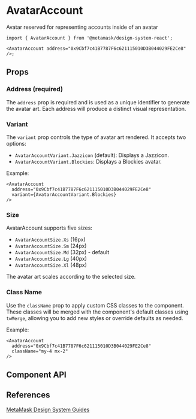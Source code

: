 

# AvatarAccount

Avatar reserved for representing accounts inside of an avatar

```tsx
import { AvatarAccount } from '@metamask/design-system-react';

<AvatarAccount address="0x9Cbf7c41B7787F6c621115010D3B044029FE2Ce8" />;
```

<Canvas of={AvatarAccountStories.Default} />

## Props

### Address (required)

The `address` prop is required and is used as a unique identifier to generate the avatar art. Each address will produce a distinct visual representation.

<Canvas of={AvatarAccountStories.Address} />

### Variant

The `variant` prop controls the type of avatar art rendered. It accepts two options:

- `AvatarAccountVariant.Jazzicon` (default): Displays a Jazzicon.
- `AvatarAccountVariant.Blockies`: Displays a Blockies avatar.

Example:

```tsx
<AvatarAccount
  address="0x9Cbf7c41B7787F6c621115010D3B044029FE2Ce8"
  variant={AvatarAccountVariant.Blockies}
/>
```

<Canvas of={AvatarAccountStories.Variant} />

### Size

AvatarAccount supports five sizes:

- `AvatarAccountSize.Xs` (16px)
- `AvatarAccountSize.Sm` (24px)
- `AvatarAccountSize.Md` (32px) - default
- `AvatarAccountSize.Lg` (40px)
- `AvatarAccountSize.Xl` (48px)

The avatar art scales according to the selected size.

<Canvas of={AvatarAccountStories.Size} />

### Class Name

Use the `className` prop to apply custom CSS classes to the component. These classes will be merged with the component's default classes using `twMerge`, allowing you to add new styles or override defaults as needed.

Example:

```tsx
<AvatarAccount
  address="0x9Cbf7c41B7787F6c621115010D3B044029FE2Ce8"
  className="my-4 mx-2"
/>
```

## Component API

<Controls of={AvatarAccountStories.Default} />

## References

[MetaMask Design System Guides](https://www.notion.so/MetaMask-Design-System-Guides-Design-f86ecc914d6b4eb6873a122b83c12940)
